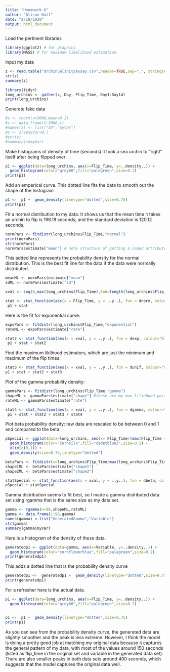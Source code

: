 ```yaml
---
title: "Homework 6"
author: "Alison Hall"
date: "2/19/2020"
output: html_document
---
```


Load the pertinent libraries 

```r
library(ggplot2) # for graphics
library(MASS) # for maximum likelihood estimation
```


Input my data
```r
z <- read.table("UrchinSalinityAssay.csv",header=TRUE,sep=",", stringsAsFactors=FALSE)
str(z)
summary(z)
```
```r
library(tidyr)
long_urchins <- gather(z, Day, Flip_Time, Day1:Day14)
print(long_urchins)
```

Generate fake data 

```r
#z <- rnorm(n=3000,mean=0.2)
#z <- data.frame(1:3000,z)
#names(z) <- list("ID","myVar")
#z <- z[z$myVar>0,]
#str(z)
#summary(z$myVar)
```


Make histograms of density of time (seconds) it took a sea urchin to "right" itself after being flipped over 
```r
p1 <- ggplot(data=long_urchins, aes(x=Flip_Time, y=..density..)) +
  geom_histogram(color="grey60",fill="palegreen",size=0.2) 
print(p1)
```


Add an emperical curve. This dotted line fits the data to smooth out the shape of the histogram 
```r
p1 <-  p1 +  geom_density(linetype="dotted",size=0.75)
print(p1)
```


Fit a normal distribution to my data. It shows us that the mean time it takes an urchin to flip is 196.18 seconds, and the standard deviation is 120.12 seconds. 
```r
normPars <- fitdistr(long_urchins$Flip_Time,"normal")
print(normPars)
str(normPars)
normPars$estimate["mean"] # note structure of getting a named attribute
```


This added line represents the probability density for the normal distribution. This is the best fit line for the data if the data were normally distributed. 
```r
meanML <- normPars$estimate["mean"]
sdML <- normPars$estimate["sd"]

xval <- seq(0,max(long_urchins$Flip_Time),len=length(long_urchins$Flip_Time))

stat <- stat_function(aes(x = Flip_Time, y = ..y..), fun = dnorm, colour="darkorchid", n = length(long_urchins$Flip_Time), args = list(mean = meanML, sd = sdML))
 p1 + stat
```


Here is the fit for exponential curve: 
```r
expoPars <- fitdistr(long_urchins$Flip_Time,"exponential")
rateML <- expoPars$estimate["rate"]

stat2 <- stat_function(aes(x = xval, y = ..y..), fun = dexp, colour="blue", n = length(long_urchins$Flip_Time), args = list(rate=rateML))
 p1 + stat + stat2
```


Find the maximum liklihood estimators, which are just the minimum and maximum of the flip times. 
```r
stat3 <- stat_function(aes(x = xval, y = ..y..), fun = dunif, colour="darkgreen", n = length(long_urchins$Flip_Time), args = list(min=min(long_urchins$Flip_Time), max=max(long_urchins$Flip_Time)))
p1 + stat + stat2 + stat3 
```

Plot of the gamma probability density: 
```r
gammaPars <- fitdistr(long_urchins$Flip_Time,"gamma")
shapeML <- gammaPars$estimate["shape"] #these are my max liliehood params 
rateML <- gammaPars$estimate["rate"]

stat4 <- stat_function(aes(x = xval, y = ..y..), fun = dgamma, colour="chocolate1", n = length(long_urchins$Flip_Time), args = list(shape=shapeML, rate=rateML))
 p1 + stat + stat2 + stat3 + stat4
```
Plot beta probability density: raw data are rescaled to be between 0 and 1 and compared to the beta
```r
pSpecial <- ggplot(data=long_urchins, aes(x= Flip_Time/(max(Flip_Time + 0.1)), y=..density..)) +
  geom_histogram(color="cornsilk",fill="cadetblue3",size=0.2) + 
  xlim(c(0,1)) +
  geom_density(size=0.75,linetype="dotted")

betaPars <- fitdistr(x=long_urchins$Flip_Time/max(long_urchins$Flip_Time + 0.1),start=list(shape1=1,shape2=2),"beta")
shape1ML <- betaPars$estimate["shape1"]
shape2ML <- betaPars$estimate["shape2"]

statSpecial <- stat_function(aes(x = xval, y = ..y..), fun = dbeta, colour="orchid", n = length(long_urchins$Flip_Time), args = list(shape1=shape1ML,shape2=shape2ML))
pSpecial + statSpecial
```

Gamma distribution seems to fit best, so I made a gamma distributed data set using rgamma that is the same size as my data set. 
```r
gamma <- rgamma(n=98,shapeML,rateML)
gamma <- data.frame(1:98,gamma)
names(gamma) <-list("GeneratedGamma","Variable")
str(gamma)
summary(gamma$myVar)

```
Here is a histogram of the density of these data. 
```r
generatedp1 <- ggplot(data=gamma, aes(x=Variable, y=..density..)) +
  geom_histogram(color="cornflowerblue",fill="palegreen",size=0.2) 
print(generatedp1)
```
This adds a dotted line that is the probability density curve 
```r
generatedp1 <-  generatedp1 +  geom_density(linetype="dotted",size=0.75)
print(generatedp1)
```

For a refresher here is the actual data. 
```r
p1 <- ggplot(data=long_urchins, aes(x=Flip_Time, y=..density..)) +
  geom_histogram(color="grey60",fill="palegreen",size=0.2) 


p1 <-  p1 +  geom_density(linetype="dotted",size=0.75)
print(p1)
```

As you can see from the probability density curve, the generated data are slightly smoother and the peak is less extreme. However, I think the model is doing a pretty good job at matching my original data because it captures the general pattern of my data, with most of the values around 150 seconds (listed as flip_time in the original set and variable in the generated data set). There are also smaller peaks in both data sets around 400 seconds, which suggests that the model captures the original data well. 

